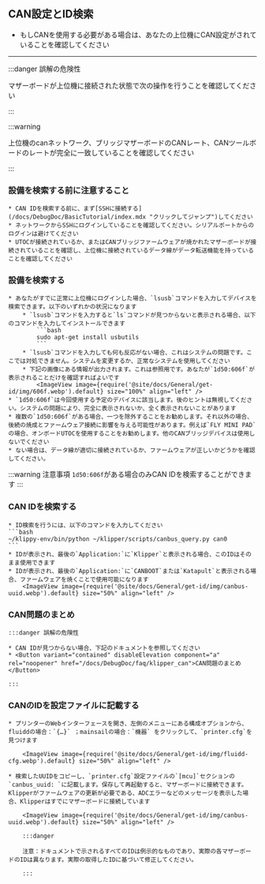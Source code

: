 ## CAN設定とID検索

* もしCANを使用する必要がある場合は、あなたの上位機にCAN設定がされていることを確認してください

----

:::danger 誤解の危険性

マザーボードが上位機に接続された状態で次の操作を行うことを確認してください

:::


:::warning

上位機のcanネットワーク、ブリッジマザーボードのCANレート、CANツールボードのレートが完全に一致していることを確認してください

:::

### 設備を検索する前に注意すること

    * CAN IDを検索する前に、まず[SSHに接続する](/docs/DebugDoc/BasicTutorial/index.mdx "クリックしてジャンプ")してください
    * ネットワークからSSHにログインしていることを確認してください。シリアルポートからのログインは避けてください
    * UTOCが接続されているか、またはCANブリッジファームウェアが焼かれたマザーボードが接続されていることを確認し、上位機に接続されているデータ線がデータ転送機能を持っていることを確認してください

### 設備を検索する

    * あなたがすでに正常に上位機にログインした場合、`lsusb`コマンドを入力してデバイスを検索できます。以下のいずれかの状況になります
        * `lsusb`コマンドを入力すると`ls`コマンドが見つからないと表示される場合、以下のコマンドを入力してインストールできます
            ```bash
            sudo apt-get install usbutils
            ```
        * `lsusb`コマンドを入力しても何も反応がない場合、これはシステムの問題です。ここでは対処できません。システムを変更するか、正常なシステムを使用してください
        * 下記の画像にある情報が出力されます。これは参照用です。あなたが`1d50:606f`が表示されることだけを確認すればよいです
            <ImageView image={require('@site/docs/General/get-id/img/606f.webp').default} size="100%" align="left" />
    * `1d50:606f`は今回使用する予定のデバイスに該当します。後のヒントは無視してください。システムの問題により、完全に表示されないか、全く表示されないことがあります
    * 複数の`1d50:606f`がある場合、一つを除外することをお勧めします。それ以外の場合、後続の焼成とファームウェア接続に影響を与える可能性があります。例えば`FLY MINI PAD`の場合、オンボードUTOCを使用することをお勧めします。他のCANブリッジデバイスは使用しないでください
    * ない場合は、データ線が適切に接続されているか、ファームウェアが正しいかどうかを確認してください。

:::warning 注意事項
`1d50:606f`がある場合のみCAN IDを検索することができます
:::

### CAN IDを検索する

    * ID検索を行うには、以下のコマンドを入力してください
    ```bash
    ~/klippy-env/bin/python ~/klipper/scripts/canbus_query.py can0
    ```
    * IDが表示され、最後の`Application:`に`Klipper`と表示される場合、このIDはそのまま使用できます
    * IDが表示され、最後の`Application:`に`CANBOOT`または`Katapult`と表示される場合、ファームウェアを焼くことで使用可能になります
        <ImageView image={require('@site/docs/General/get-id/img/canbus-uuid.webp').default} size="50%" align="left" />


### CAN問題のまとめ

    :::danger 誤解の危険性

    * CAN IDが見つからない場合、下記のドキュメントを参照してください  
    * <Button variant="contained" disableElevation component="a" rel="noopener" href="/docs/DebugDoc/faq/klipper_can">CAN問題のまとめ</Button>

    :::

### CANのIDを設定ファイルに記載する

    * プリンターのWebインターフェースを開き、左側のメニューにある構成オプションから、fluiddの場合：`{…}` ；mainsailの場合：`機器` をクリックして、`printer.cfg`を見つけます

        <ImageView image={require('@site/docs/General/get-id/img/fluidd-cfg.webp').default} size="50%" align="left" />

    * 検索したUUIDをコピーし、`printer.cfg`設定ファイルの`[mcu]`セクションの`canbus_uuid: `に記載します。保存して再起動すると、マザーボードに接続できます。Klipperがファームウェアの更新が必要である、ADCエラーなどのメッセージを表示した場合、Klipperはすでにマザーボードに接続しています

        <ImageView image={require('@site/docs/General/get-id/img/canbus-uuid.webp').default} size="50%" align="left" />

        :::danger

        注意：ドキュメントで示されるすべてのIDは例示的なものであり、実際の各マザーボードのIDは異なります。実際の取得したIDに基づいて修正してください。

        :::
